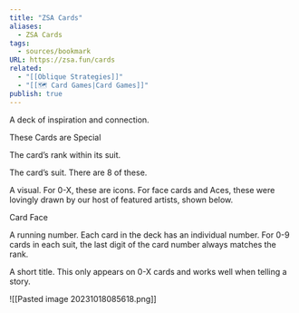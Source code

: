 ```yaml
---
title: "ZSA Cards"
aliases:
  - ZSA Cards
tags:
  - sources/bookmark
URL: https://zsa.fun/cards
related:
  - "[[Oblique Strategies]]"
  - "[[🗺️ Card Games|Card Games]]"
publish: true
---
```


A deck of inspiration and connection.

These Cards are Special

The card’s rank within its suit.

The card’s suit. There are 8 of these.

A visual. For 0-X, these are icons. For face cards and Aces, these were lovingly drawn by our host of featured artists, shown below.

Card Face

A running number. Each card in the deck has an individual number. For 0-9 cards in each suit, the last digit of the card number always matches the rank.

A short title. This only appears on 0-X cards and works well when telling a story.

![[Pasted image 20231018085618.png]]

